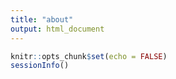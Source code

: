 ```yaml
---
title: "about"
output: html_document
---
```


```r
knitr::opts_chunk$set(echo = FALSE)
sessionInfo()
```

